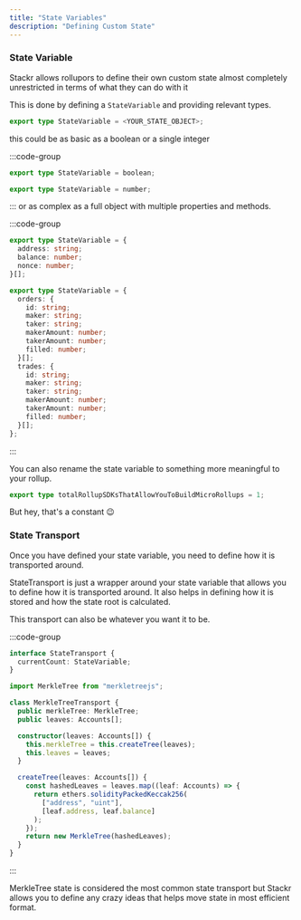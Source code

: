 ```yaml
---
title: "State Variables"
description: "Defining Custom State"
---
```


### State Variable

Stackr allows rollupors to define their own custom state almost completely unrestricted in terms of what they can do with it

This is done by defining a `StateVariable` and providing relevant types.

```ts
export type StateVariable = <YOUR_STATE_OBJECT>;
```

this could be as basic as a boolean or a single integer

:::code-group

```ts boolean
export type StateVariable = boolean;
```

```ts number
export type StateVariable = number;
```

:::
or as complex as a full object with multiple properties and methods.

:::code-group

```ts account
export type StateVariable = {
  address: string;
  balance: number;
  nonce: number;
}[];
```

```ts dex
export type StateVariable = {
  orders: {
    id: string;
    maker: string;
    taker: string;
    makerAmount: number;
    takerAmount: number;
    filled: number;
  }[];
  trades: {
    id: string;
    maker: string;
    taker: string;
    makerAmount: number;
    takerAmount: number;
    filled: number;
  }[];
};
```

:::

You can also rename the state variable to something more meaningful to your rollup.

```ts
export type totalRollupSDKsThatAllowYouToBuildMicroRollups = 1;
```

But hey, that's a constant 😉

### State Transport

Once you have defined your state variable, you need to define how it is transported around.

StateTransport is just a wrapper around your state variable that allows you to define how it is transported around.
It also helps in defining how it is stored and how the state root is calculated.

This transport can also be whatever you want it to be.

:::code-group

```ts basic
interface StateTransport {
  currentCount: StateVariable;
}
```

```ts complex
import MerkleTree from "merkletreejs";

class MerkleTreeTransport {
  public merkleTree: MerkleTree;
  public leaves: Accounts[];

  constructor(leaves: Accounts[]) {
    this.merkleTree = this.createTree(leaves);
    this.leaves = leaves;
  }

  createTree(leaves: Accounts[]) {
    const hashedLeaves = leaves.map((leaf: Accounts) => {
      return ethers.solidityPackedKeccak256(
        ["address", "uint"],
        [leaf.address, leaf.balance]
      );
    });
    return new MerkleTree(hashedLeaves);
  }
}
```

:::

MerkleTree state is considered the most common state transport but Stackr allows you to define any crazy ideas that helps move state in most efficient format.
